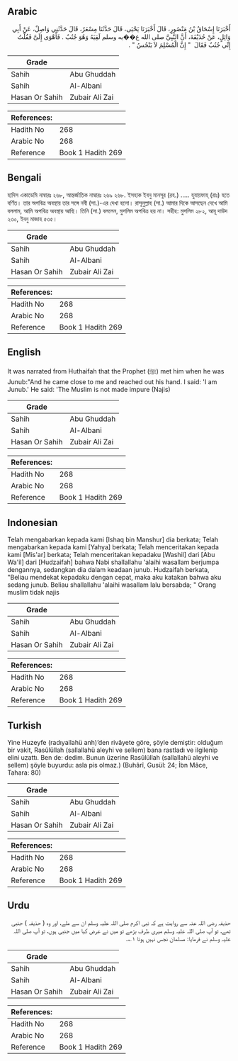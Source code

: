 ## Arabic


<div dir="rtl" lang="ar" style={{fontSize:'larger',backgroundColor:'#f8f9fa',padding:20}}>
أَخْبَرَنَا إِسْحَاقُ بْنُ مَنْصُورٍ، قَالَ أَخْبَرَنَا يَحْيَى، قَالَ حَدَّثَنَا مِسْعَرٌ، قَالَ حَدَّثَنِي وَاصِلٌ، عَنْ أَبِي وَائِلٍ، عَنْ حُذَيْفَةَ، أَنَّ النَّبِيَّ صلى الله ع��يه وسلم لَقِيَهُ وَهُوَ جُنُبٌ ‏.‏ فَأَهْوَى إِلَىَّ فَقُلْتُ إِنِّي جُنُبٌ فَقَالَ ‏ "‏ إِنَّ الْمُسْلِمَ لاَ يَنْجُسُ ‏"‏ ‏.‏
</div>
<div style={{backgroundColor:'#f8f9fa',padding:20, marginBottom: 10}}><table> <thead> <tr> <th>Grade</th> <th></th> </tr> </thead> <tbody> <tr><td>Sahih</td><td>Abu Ghuddah</td></tr><tr><td>Sahih</td><td>Al-Albani</td></tr><tr><td>Hasan Or Sahih</td><td>Zubair Ali Zai</td></tr></tbody></table><table> <thead> <tr> <th>References:</th> <th></th> </tr> </thead> <tbody><tr><td>Hadith No</td><td>268</td></tr><tr><td>Arabic No</td><td>268</td></tr><tr><td>Reference</td><td>Book 1 Hadith 269</td></tr></tbody></table></div>

## Bengali


<div dir="ltr" lang="bn" style={{fontSize:'larger',backgroundColor:'#f8f9fa',padding:20}}>
হাদিস একাডেমি নাম্বারঃ ২৬৮, আন্তর্জাতিক নাম্বারঃ ২৬৯ ২৬৮. ইসহাক ইবনু মানসূর (রহ.) ..... হুযায়ফাহ্ (রাঃ) হতে বর্ণিত। তার অপবিত্র অবস্থায় তার সঙ্গে নবী (সা.)-এর দেখা হলো। রাসূলুল্লাহ (সা.) আমার দিকে আসছেন দেখে আমি বললাম, আমি অপবিত্র অবস্থায় আছি। তিনি (সা.) বললেন, মুসলিম অপবিত্র হয় না। সহীহ: মুসলিম ২৮২, আবূ দাউদ ২৩০, ইবনু মাজাহ ৫৩৫।
</div>
<div style={{backgroundColor:'#f8f9fa',padding:20, marginBottom: 10}}><table> <thead> <tr> <th>Grade</th> <th></th> </tr> </thead> <tbody> <tr><td>Sahih</td><td>Abu Ghuddah</td></tr><tr><td>Sahih</td><td>Al-Albani</td></tr><tr><td>Hasan Or Sahih</td><td>Zubair Ali Zai</td></tr></tbody></table><table> <thead> <tr> <th>References:</th> <th></th> </tr> </thead> <tbody><tr><td>Hadith No</td><td>268</td></tr><tr><td>Arabic No</td><td>268</td></tr><tr><td>Reference</td><td>Book 1 Hadith 269</td></tr></tbody></table></div>

## English


<div dir="ltr" lang="en" style={{fontSize:'larger',backgroundColor:'#f8f9fa',padding:20}}>
It was narrated from Huthaifah that the Prophet (ﷺ) met him when he was Junub:"And he came close to me and reached out his hand. I said: 'I am Junub.' He said: 'The Muslim is not made impure (Najis)
</div>
<div style={{backgroundColor:'#f8f9fa',padding:20, marginBottom: 10}}><table> <thead> <tr> <th>Grade</th> <th></th> </tr> </thead> <tbody> <tr><td>Sahih</td><td>Abu Ghuddah</td></tr><tr><td>Sahih</td><td>Al-Albani</td></tr><tr><td>Hasan Or Sahih</td><td>Zubair Ali Zai</td></tr></tbody></table><table> <thead> <tr> <th>References:</th> <th></th> </tr> </thead> <tbody><tr><td>Hadith No</td><td>268</td></tr><tr><td>Arabic No</td><td>268</td></tr><tr><td>Reference</td><td>Book 1 Hadith 269</td></tr></tbody></table></div>

## Indonesian


<div dir="ltr" lang="id" style={{fontSize:'larger',backgroundColor:'#f8f9fa',padding:20}}>
Telah mengabarkan kepada kami [Ishaq bin Manshur] dia berkata; Telah mengabarkan kepada kami [Yahya] berkata; Telah menceritakan kepada kami [Mis'ar] berkata; Telah menceritakan kepadaku [Washil] dari [Abu Wa'il] dari [Hudzaifah] bahwa Nabi shallallahu 'alaihi wasallam berjumpa dengannya, sedangkan dia dalam keadaan junub. Hudzaifah berkata, "Beliau mendekat kepadaku dengan cepat, maka aku katakan bahwa aku sedang junub. Beliau shallallahu 'alaihi wasallam lalu bersabda; " Orang muslim tidak najis
</div>
<div style={{backgroundColor:'#f8f9fa',padding:20, marginBottom: 10}}><table> <thead> <tr> <th>Grade</th> <th></th> </tr> </thead> <tbody> <tr><td>Sahih</td><td>Abu Ghuddah</td></tr><tr><td>Sahih</td><td>Al-Albani</td></tr><tr><td>Hasan Or Sahih</td><td>Zubair Ali Zai</td></tr></tbody></table><table> <thead> <tr> <th>References:</th> <th></th> </tr> </thead> <tbody><tr><td>Hadith No</td><td>268</td></tr><tr><td>Arabic No</td><td>268</td></tr><tr><td>Reference</td><td>Book 1 Hadith 269</td></tr></tbody></table></div>

## Turkish


<div dir="ltr" lang="tr" style={{fontSize:'larger',backgroundColor:'#f8f9fa',padding:20}}>
Yine Huzeyfe (radıyallahü anh)’den rivâyete göre, şöyle demiştir: olduğum bir vakit, Rasûlüllah (sallallahü aleyhi ve sellem) bana rastladı ve ilgilenip elini uzattı. Ben de: dedim. Bunun üzerine Rasûlüllah (sallallahü aleyhi ve sellem) şöyle buyurdu: asla pis olmaz.) (Buhârî, Gusül: 24; İbn Mâce, Tahara: 80)
</div>
<div style={{backgroundColor:'#f8f9fa',padding:20, marginBottom: 10}}><table> <thead> <tr> <th>Grade</th> <th></th> </tr> </thead> <tbody> <tr><td>Sahih</td><td>Abu Ghuddah</td></tr><tr><td>Sahih</td><td>Al-Albani</td></tr><tr><td>Hasan Or Sahih</td><td>Zubair Ali Zai</td></tr></tbody></table><table> <thead> <tr> <th>References:</th> <th></th> </tr> </thead> <tbody><tr><td>Hadith No</td><td>268</td></tr><tr><td>Arabic No</td><td>268</td></tr><tr><td>Reference</td><td>Book 1 Hadith 269</td></tr></tbody></table></div>

## Urdu


<div dir="rtl" lang="ur" style={{fontSize:'larger',backgroundColor:'#f8f9fa',padding:20}}>
حذیفہ رضی اللہ عنہ سے روایت ہے کہ نبی اکرم صلی اللہ علیہ وسلم ان سے ملے، اور وہ ( حذیفہ ) جنبی تھے، تو آپ صلی اللہ علیہ وسلم میری طرف بڑھے تو میں نے عرض کیا میں جنبی ہوں، تو آپ صلی اللہ علیہ وسلم نے فرمایا: مسلمان نجس نہیں ہوتا ۱؎۔
</div>
<div style={{backgroundColor:'#f8f9fa',padding:20, marginBottom: 10}}><table> <thead> <tr> <th>Grade</th> <th></th> </tr> </thead> <tbody> <tr><td>Sahih</td><td>Abu Ghuddah</td></tr><tr><td>Sahih</td><td>Al-Albani</td></tr><tr><td>Hasan Or Sahih</td><td>Zubair Ali Zai</td></tr></tbody></table><table> <thead> <tr> <th>References:</th> <th></th> </tr> </thead> <tbody><tr><td>Hadith No</td><td>268</td></tr><tr><td>Arabic No</td><td>268</td></tr><tr><td>Reference</td><td>Book 1 Hadith 269</td></tr></tbody></table></div>